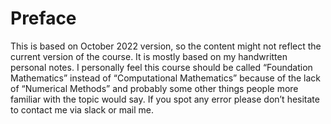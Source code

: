 # Preface {-}

This is based on October 2022 version, so the content might not reflect the current version of the course. It is mostly based on my handwritten personal notes. I personally feel this course should be called "Foundation Mathematics" instead of "Computational Mathematics" because of the lack of "Numerical Methods" and probably some other things people more familiar with the topic would say. If you spot any error please don't hesitate to contact me via slack or mail me.